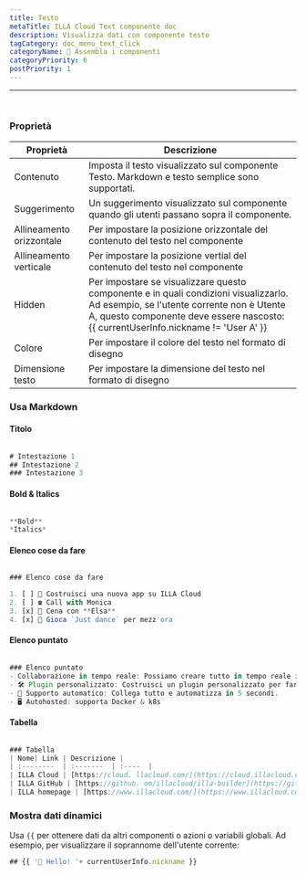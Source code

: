 ```yaml
---
title: Testo
metaTitle: ILLA Cloud Text componente doc
description: Visualizza dati con componente testo
tagCategory: doc_menu_text_click
categoryName: 🧬 Assembla i componenti
categoryPriority: 6
postPriority: 1
---
```


* * *

## <Heading hidden>Testo</Heading>

<img src='https://cdn.illacloud.com/official-website/img/docs/assemble/text1.png' alt="" />

### Proprietà

| Proprietà                | Descrizione                                                                                                                                                                                                              |
| ------------------------ | ------------------------------------------------------------------------------------------------------------------------------------------------------------------------------------------------------------------------ |
| Contenuto                | Imposta il testo visualizzato sul componente Testo. Markdown e testo semplice sono supportati.                                                                                                                           |
| Suggerimento             | Un suggerimento visualizzato sul componente quando gli utenti passano sopra il componente.                                                                                                                               |
| Allineamento orizzontale | Per impostare la posizione orizzontale del contenuto del testo nel componente                                                                                                                                            |
| Allineamento verticale   | Per impostare la posizione vertial del contenuto del testo nel componente                                                                                                                                                |
| Hidden                   | Per impostare se visualizzare questo componente e in quali condizioni visualizzarlo. Ad esempio, se l'utente corrente non è Utente A, questo componente deve essere nascosto: {{ currentUserInfo.nickname != 'User A' }} |
| Colore                   | Per impostare il colore del testo nel formato di disegno                                                                                                                                                                 |
| Dimensione testo         | Per impostare la dimensione del testo nel formato di disegno                                                                                                                                                             |

### Usa Markdown

#### Titolo

<img src='https://cdn.illacloud.com/official-website/img/docs/assemble/text2.png' alt="" />

```jsx
# Intestazione 1
## Intestazione 2
### Intestazione 3
```

#### Bold & Italics

<img src='https://cdn.illacloud.com/official-website/img/docs/assemble/text3.png' alt="" />

```jsx
**Bold**
*Italics*
```

#### Elenco cose da fare

<img src='https://cdn.illacloud.com/official-website/img/docs/assemble/text4.png' alt="" />

```jsx
### Elenco cose da fare

1. [ ] 🚀 Costruisci una nuova app su ILLA Cloud
2. [ ] ☎️ Call with Monica
3. [x] 🍷 Cena con **Elsa**
4. [x] 💃 Gioca `Just dance` per mezz'ora
```

#### Elenco puntato

<img src='https://cdn.illacloud.com/official-website/img/docs/assemble/text5.png' alt="" />

```jsx
### Elenco puntato
- Collaborazione in tempo reale: Possiamo creare tutto in tempo reale insieme.
- 🛠️ Plugin personalizzato: Costruisci un plugin personalizzato per fare quello che vuoi.
- 🤖 Supporto automatico: Collega tutto e automatizza in 5 secondi.
- 🖥️ Autohosted: supporta Docker & k8s
```

#### Tabella

<img src='https://cdn.illacloud.com/official-website/img/docs/assemble/text6.png' alt="" />

```jsx
### Tabella
| Nome| Link | Descrizione |
| :--------  | :-------  | :----  |
| ILLA Cloud | [https://cloud. llacloud.com/](https://cloud.illacloud.com/) | Build apps su ILLA Cloud|
| ILLA GitHub | [https://github. om/illacloud/illa-builder](https://github.com/illacloud/illa-builder) | Star us on GitHub|
| ILLA homepage | [https://www.illacloud.com/](https://www.illacloud.com/)
```

### Mostra dati dinamici

Usa `{{` per ottenere dati da altri componenti o azioni o variabili globali. Ad esempio, per visualizzare il soprannome dell'utente corrente:

```jsx
## {{ '👋 Hello! '+ currentUserInfo.nickname }}
```
